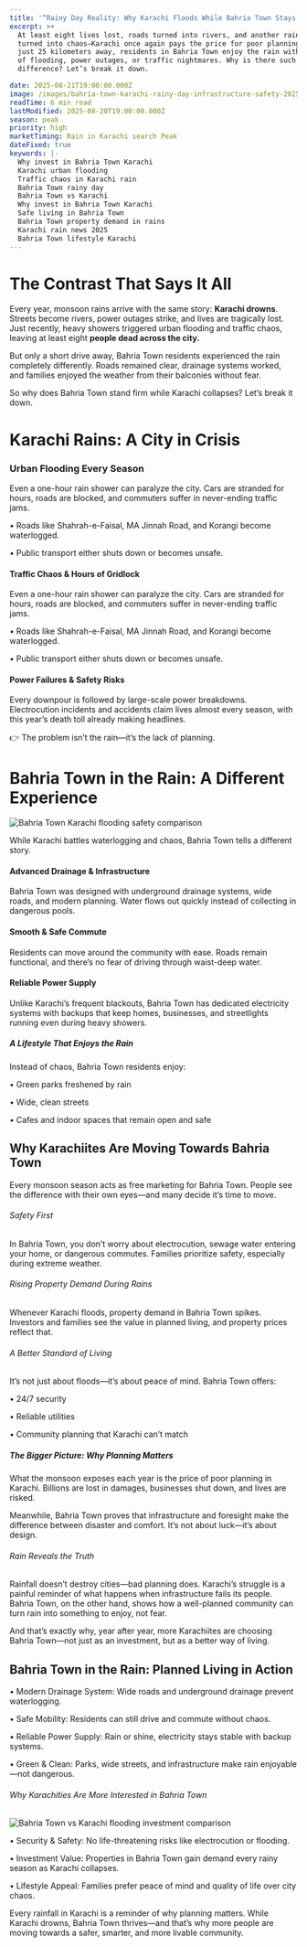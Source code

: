 ```yaml
---
title: '“Rainy Day Reality: Why Karachi Floods While Bahria Town Stays Safe & Livable”'
excerpt: >+
  At least eight lives lost, roads turned into rivers, and another rainy day
  turned into chaos—Karachi once again pays the price for poor planning. But
  just 25 kilometers away, residents in Bahria Town enjoy the rain without fear
  of flooding, power outages, or traffic nightmares. Why is there such a big
  difference? Let’s break it down.

date: 2025-08-21T19:00:00.000Z
image: /images/bahria-town-karachi-rainy-day-infrastructure-safety-2025.webp
readTime: 6 min read
lastModified: 2025-08-20T19:00:00.000Z
season: peak
priority: high
marketTiming: Rain in Karachi search Peak
dateFixed: true
keywords: |-
  Why invest in Bahria Town Karachi 
  Karachi urban flooding
  Traffic chaos in Karachi rain
  Bahria Town rainy day
  Bahria Town vs Karachi
  Why invest in Bahria Town Karachi
  Safe living in Bahria Town
  Bahria Town property demand in rains
  Karachi rain news 2025
  Bahria Town lifestyle Karachi
---
```


# **The Contrast That Says It All**

Every year, monsoon rains arrive with the same story: **Karachi drowns**. Streets become rivers, power outages strike, and lives are tragically lost. Just recently, heavy showers triggered urban flooding and traffic chaos, leaving at least eight **people dead across the city.**

But only a short drive away, Bahria Town residents experienced the rain completely differently. Roads remained clear, drainage systems worked, and families enjoyed the weather from their balconies without fear.

So why does Bahria Town stand firm while Karachi collapses? Let’s break it down.

# Karachi Rains: A City in Crisis

### Urban Flooding Every Season

Even a one-hour rain shower can paralyze the city. Cars are stranded for hours, roads are blocked, and commuters suffer in never-ending traffic jams.

•	Roads like Shahrah-e-Faisal, MA Jinnah Road, and Korangi become waterlogged.

•	Public transport either shuts down or becomes unsafe.

#### Traffic Chaos & Hours of Gridlock

Even a one-hour rain shower can paralyze the city. Cars are stranded for hours, roads are blocked, and commuters suffer in never-ending traffic jams.

•	Roads like Shahrah-e-Faisal, MA Jinnah Road, and Korangi become waterlogged.

•	Public transport either shuts down or becomes unsafe.

#### Power Failures & Safety Risks

Every downpour is followed by large-scale power breakdowns. Electrocution incidents and accidents claim lives almost every season, with this year’s death toll already making headlines.

👉 The problem isn’t the rain—it’s the lack of planning.

# Bahria Town in the Rain: A Different Experience

![Bahria Town Karachi flooding safety comparison](/images/karachi-flooding-vs-bahria-town-safety-comparison-2025.webp)

While Karachi battles waterlogging and chaos, Bahria Town tells a different story.

#### Advanced Drainage & Infrastructure

Bahria Town was designed with underground drainage systems, wide roads, and modern planning. Water flows out quickly instead of collecting in dangerous pools.

#### Smooth & Safe Commute

Residents can move around the community with ease. Roads remain functional, and there’s no fear of driving through waist-deep water.

#### Reliable Power Supply

Unlike Karachi’s frequent blackouts, Bahria Town has dedicated electricity systems with backups that keep homes, businesses, and streetlights running even during heavy showers.

##### A Lifestyle That Enjoys the Rain

Instead of chaos, Bahria Town residents enjoy:

•	Green parks freshened by rain

•	Wide, clean streets

•	Cafes and indoor spaces that remain open and safe

## Why Karachiites Are Moving Towards Bahria Town

Every monsoon season acts as free marketing for Bahria Town. People see the difference with their own eyes—and many decide it’s time to move.

###### Safety First

In Bahria Town, you don’t worry about electrocution, sewage water entering your home, or dangerous commutes. Families prioritize safety, especially during extreme weather.

###### Rising Property Demand During Rains

Whenever Karachi floods, property demand in Bahria Town spikes. Investors and families see the value in planned living, and property prices reflect that.

###### A Better Standard of Living

It’s not just about floods—it’s about peace of mind. Bahria Town offers:

•	24/7 security

•	Reliable utilities

•	Community planning that Karachi can’t match

##### The Bigger Picture: Why Planning Matters

What the monsoon exposes each year is the price of poor planning in Karachi. Billions are lost in damages, businesses shut down, and lives are risked.

Meanwhile, Bahria Town proves that infrastructure and foresight make the difference between disaster and comfort. It’s not about luck—it’s about design.

###### Rain Reveals the Truth

Rainfall doesn’t destroy cities—bad planning does. Karachi’s struggle is a painful reminder of what happens when infrastructure fails its people. Bahria Town, on the other hand, shows how a well-planned community can turn rain into something to enjoy, not fear.

And that’s exactly why, year after year, more Karachiites are choosing Bahria Town—not just as an investment, but as a better way of living.

## Bahria Town in the Rain: Planned Living in Action

•	Modern Drainage System: Wide roads and underground drainage prevent waterlogging.

•	Safe Mobility: Residents can still drive and commute without chaos.

•	Reliable Power Supply: Rain or shine, electricity stays stable with backup systems.

•	Green & Clean: Parks, wide streets, and infrastructure make rain enjoyable—not dangerous.

###### Why Karachities Are More Interested in Bahria Town

![Bahria Town vs Karachi flooding investment comparison](/images/bahria-town-vs-karachi-flooding-comparison-investment-2025.webp)

•	Security & Safety: No life-threatening risks like electrocution or flooding.

•	Investment Value: Properties in Bahria Town gain demand every rainy season as Karachi collapses.

•	Lifestyle Appeal: Families prefer peace of mind and quality of life over city chaos.

Every rainfall in Karachi is a reminder of why planning matters. While Karachi drowns, Bahria Town thrives—and that’s why more people are moving towards a safer, smarter, and more livable community.

